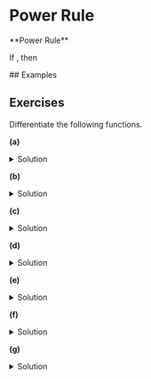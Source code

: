 
# Power Rule
<Bleed>
  <div style={{ border: '1px solid #888', padding: '4rem 2.5rem', textAlign: 'center', borderRadius: '25px'}}>
  **Power Rule**

  If <XToTheN />, 
  then  <PowerRule />
  </div>
</Bleed>
## Examples


## Exercises
Differentiate the following functions.

**(a)** <ProblemA />

<details> <summary> Solution </summary> <p style = {{border: '1px solid #888', padding: '2rem 2.5rem', textAlign: 'center', color: 'red', borderRadius: '25px'}}> <SolutionA /> </p> </details>

**(b)** <ProblemB />

<details> <summary> Solution </summary> <p style = {{border: '1px solid #888', padding: '2rem 2.5rem', textAlign: 'center', color: 'red', borderRadius: '25px'}}> <SolutionB /> </p> </details>

**(c)** <ProblemC />

<details> <summary> Solution </summary> <p style = {{border: '1px solid #888', padding: '2rem 2.5rem', textAlign: 'center', color: 'red', borderRadius: '25px'}}> <SolutionC /> </p> </details>

**(d)** <ProblemD />

<details> <summary> Solution </summary> <p style = {{border: '1px solid #888', padding: '2rem 2.5rem', textAlign: 'center', color: 'red', borderRadius: '25px'}}> <SolutionD /> </p> </details>

**(e)** <ProblemE />

<details> <summary> Solution </summary> <p style = {{border: '1px solid #888', padding: '2rem 2.5rem', textAlign: 'center', color: 'red', borderRadius: '25px'}}> <SolutionE /> </p> </details>


**(f)** <ProblemF />

<details> <summary> Solution </summary> <p style = {{border: '1px solid #888', padding: '2rem 2.5rem', textAlign: 'center', color: 'red', borderRadius: '25px'}}> <SolutionF /> </p> </details>


**(g)** <ProblemG />

<details> <summary> Solution </summary> <p style = {{border: '1px solid #888', padding: '2rem 2.5rem', textAlign: 'center', color: 'red', borderRadius: '25px'}}> <SolutionG /> </p> </details>







